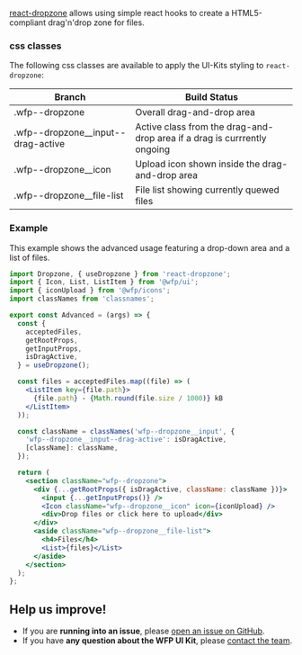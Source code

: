 [react-dropzone](https://github.com/react-dropzone/react-dropzone) allows using simple react hooks to create a HTML5-compliant drag'n'drop zone for files.

### css classes

The following css classes are available to apply the UI-Kits styling to `react-dropzone`:

| Branch                               | Build Status                                                             |
| ------------------------------------ | ------------------------------------------------------------------------ |
| .wfp--dropzone                       | Overall drag-and-drop area                                               |
| .wfp--dropzone\_\_input--drag-active | Active class from the drag-and-drop area if a drag is currrently ongoing |
| .wfp--dropzone\_\_icon               | Upload icon shown inside the drag-and-drop area                          |
| .wfp--dropzone\_\_file-list          | File list showing currently quewed files                                 |

### Example

This example shows the advanced usage featuring a drop-down area and a list of files.

```jsx
import Dropzone, { useDropzone } from 'react-dropzone';
import { Icon, List, ListItem } from '@wfp/ui';
import { iconUpload } from '@wfp/icons';
import classNames from 'classnames';

export const Advanced = (args) => {
  const {
    acceptedFiles,
    getRootProps,
    getInputProps,
    isDragActive,
  } = useDropzone();

  const files = acceptedFiles.map((file) => (
    <ListItem key={file.path}>
      {file.path} - {Math.round(file.size / 1000)} kB
    </ListItem>
  ));

  const className = classNames('wfp--dropzone__input', {
    'wfp--dropzone__input--drag-active': isDragActive,
    [className]: className,
  });

  return (
    <section className="wfp--dropzone">
      <div {...getRootProps({ isDragActive, className: className })}>
        <input {...getInputProps()} />
        <Icon className="wfp--dropzone__icon" icon={iconUpload} />
        <div>Drop files or click here to upload</div>
      </div>
      <aside className="wfp--dropzone__file-list">
        <h4>Files</h4>
        <List>{files}</List>
      </aside>
    </section>
  );
};
```

## Help us improve!

- If you are **running into an issue**, please [open an issue on GitHub](https://github.com/wfp/ui/issues).
- If you have **any question about the WFP UI Kit**, please [contact the team](mailto:global.uikit@wfp.org).
